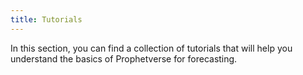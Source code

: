 ```yaml
---
title: Tutorials
---
```


In this section, you can find a collection of tutorials that will help you understand the basics
of Prophetverse for forecasting.